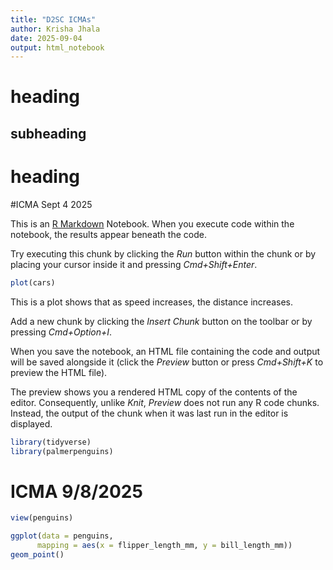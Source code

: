 ```yaml
---
title: "D2SC ICMAs"
author: Krisha Jhala 
date: 2025-09-04
output: html_notebook
---
```

# heading 

## subheading 

# heading 

#ICMA Sept 4 2025 

This is an [R Markdown](http://rmarkdown.rstudio.com) Notebook. When you execute code within the notebook, the results appear beneath the code. 

Try executing this chunk by clicking the *Run* button within the chunk or by placing your cursor inside it and pressing *Cmd+Shift+Enter*. 

```r
plot(cars)
```

This is a plot shows that as speed increases, the distance increases. 

Add a new chunk by clicking the *Insert Chunk* button on the toolbar or by pressing *Cmd+Option+I*.

When you save the notebook, an HTML file containing the code and output will be saved alongside it (click the *Preview* button or press *Cmd+Shift+K* to preview the HTML file). 

The preview shows you a rendered HTML copy of the contents of the editor. Consequently, unlike *Knit*, *Preview* does not run any R code chunks. Instead, the output of the chunk when it was last run in the editor is displayed.


```r
library(tidyverse)
library(palmerpenguins)
```

# ICMA 9/8/2025

```r
view(penguins)
```

```r
ggplot(data = penguins, 
      mapping = aes(x = flipper_length_mm, y = bill_length_mm))
geom_point()
```

